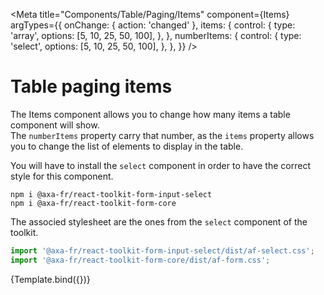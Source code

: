 
<Meta
  title="Components/Table/Paging/Items"
  component={Items}
  argTypes={{
    onChange: { action: 'changed' },
    items: {
      control: {
        type: 'array',
        options: [5, 10, 25, 50, 100],
      },
    },
    numberItems: {
      control: {
        type: 'select',
        options: [5, 10, 25, 50, 100],
      },
    },
  }}
/>

# Table paging items


The Items component allows you to change how many items a table component will show.  
The `numberItems` property carry that number, as the `items` property allows you to change the list of elements to display in the table.

You will have to install the `select` component in order to have the correct style for this component.

```shell
npm i @axa-fr/react-toolkit-form-input-select
npm i @axa-fr/react-toolkit-form-core
```

The associed stylesheet are the ones from the `select` component of the toolkit.

```javascript
import '@axa-fr/react-toolkit-form-input-select/dist/af-select.css';
import '@axa-fr/react-toolkit-form-core/dist/af-form.css';
```

<Canvas>
  <Story
    name="Items"
    args={{
      items: [5, 10, 25, 50, 100],
      numberItems: 5,
    }}>
    {Template.bind({})}
  </Story>
</Canvas>

<ArgsTable story="Items" />
